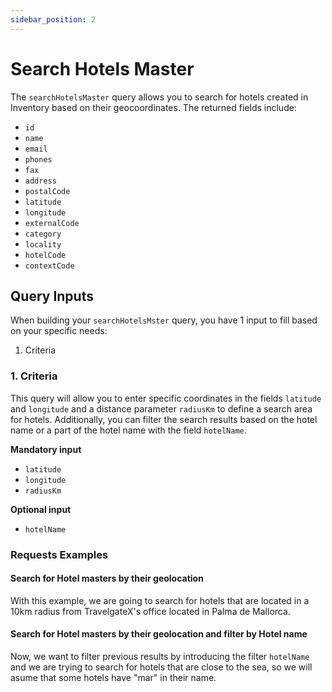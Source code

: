 ```yaml
---
sidebar_position: 2
---
```




# Search Hotels Master

The `searchHotelsMaster` query allows you to search for hotels created in Inventory based on their geocoordinates. The returned fields include:

* `id`
* `name`
* `email`
* `phones`
* `fax`
* `address`
* `postalCode`
* `latitude`
* `longitude`
* `externalCode`
* `category`
* `locality`
* `hotelCode`
* `contextCode`


## Query Inputs

When building your `searchHotelsMster` query, you have 1 input to fill based on your specific needs:

1. Criteria


### 1. Criteria   

This query will allow you to enter specific coordinates in the fields `latitude` and `longitude` and a distance parameter `radiusKm` to define a search area for hotels. 
Additionally, you can filter the search results based on the hotel name or a part of the hotel name with the field `hotelName`. 

**Mandatory input**
* `latitude`
* `longitude`
* `radiusKm`

**Optional input**
* `hotelName`

### Requests Examples

#### Search for Hotel masters by their geolocation

With this example, we are going to search for hotels that are located in a 10km radius from TravelgateX's office located in Palma de Mallorca. 

<GraphqlSample query={hotelsMasterSearchQuery} variables={hotelsMasterSearchVariables} />

#### Search for Hotel masters by their geolocation and filter by Hotel name

Now, we want to filter previous results by introducing the filter `hotelName` and we are trying to search for hotels that are close to the sea, so we will asume that some hotels have "mar" in their name.

<GraphqlSample query={hotelsMasterSearchQuery} variables={hotelsMasterSearchHotelNameVariables} />